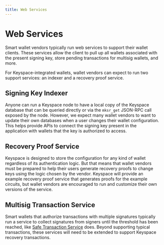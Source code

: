 ```yaml
---
title: Web Services
---
```


# Web Services

Smart wallet vendors typically run web services to support their wallet clients. These services allow the client to pull up all wallets associated with the present signing key, store pending transactions for multisig wallets, and more.

For Keyspace-integrated wallets, wallet vendors can expect to run two support services: an indexer and a recovery proof service.

## Signing Key Indexer

Anyone can run a Keyspace node to have a local copy of the Keyspace database that can be queried directly or via the `mksr_get` JSON-RPC call exposed by the node. However, we expect many wallet vendors to want to update their own databases when a user changes their wallet configuration. This helps provide APIs to connect the signing key present in the application with wallets that the key is authorized to access.

## Recovery Proof Service

Keyspace is designed to store the configuration for any kind of wallet regardless of its authentication logic. But that means that wallet vendors must be prepared to help their users generate recovery proofs to change keys using the logic chosen by the vendor. Keyspace will provide an example recovery proof service that generates proofs for the example circuits, but wallet vendors are encouraged to run and customize their own versions of the service.

## Multisig Transaction Service

Smart wallets that authorize transactions with multiple signatures typically run a service to collect signatures from signers until the threshold has been reached, like [Safe Transaction Service](https://docs.safe.global/core-api/api-safe-transaction-service) does. Beyond supporting typical transactions, these services will need to be extended to support Keyspace recovery transactions.
